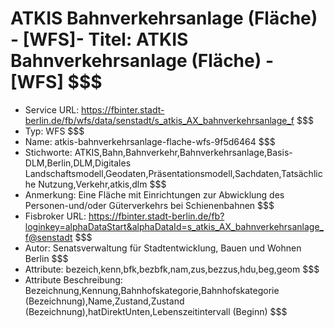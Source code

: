 # ATKIS Bahnverkehrsanlage (Fläche) - [WFS]- Titel: ATKIS Bahnverkehrsanlage (Fläche) - [WFS] $$$
- Service URL: https://fbinter.stadt-berlin.de/fb/wfs/data/senstadt/s_atkis_AX_bahnverkehrsanlage_f $$$
- Typ: WFS $$$
- Name: atkis-bahnverkehrsanlage-flache-wfs-9f5d6464 $$$
- Stichworte: ATKIS,Bahn,Bahnverkehr,Bahnverkehrsanlage,Basis-DLM,Berlin,DLM,Digitales Landschaftsmodell,Geodaten,Präsentationsmodell,Sachdaten,Tatsächliche Nutzung,Verkehr,atkis,dlm $$$
- Anmerkung: Eine Fläche mit Einrichtungen zur Abwicklung des Personen-und/oder Güterverkehrs bei Schienenbahnen $$$
- Fisbroker URL: https://fbinter.stadt-berlin.de/fb?loginkey=alphaDataStart&alphaDataId=s_atkis_AX_bahnverkehrsanlage_f@senstadt $$$
- Autor: Senatsverwaltung für Stadtentwicklung, Bauen und Wohnen Berlin $$$
- Attribute: bezeich,kenn,bfk,bezbfk,nam,zus,bezzus,hdu,beg,geom $$$
- Attribute Beschreibung: Bezeichnung,Kennung,Bahnhofskategorie,Bahnhofskategorie (Bezeichnung),Name,Zustand,Zustand (Bezeichnung),hatDirektUnten,Lebenszeitintervall (Beginn) $$$
